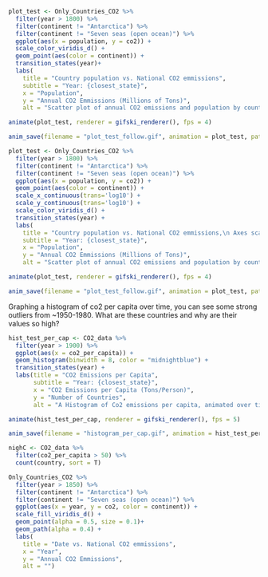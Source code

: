 ```r
plot_test <- Only_Countries_CO2 %>%   
  filter(year > 1800) %>% 
  filter(continent != "Antarctica") %>% 
  filter(continent != "Seven seas (open ocean)") %>% 
  ggplot(aes(x = population, y = co2)) + 
  scale_color_viridis_d() +
  geom_point(aes(color = continent)) + 
  transition_states(year)+
  labs(
    title = "Country population vs. National CO2 emmissions",
    subtitle = "Year: {closest_state}",
    x = "Population",
    y = "Annual CO2 Emmissions (Millions of Tons)",
    alt = "Scatter plot of annual CO2 emissions and population by country and continent over time, where the majority of countries remain clustered around the origin while only 3 countries run continue out from the cluster, 2 Asian countries stray along the population axis and a North american country strays along the emissions axis")
```
```r
animate(plot_test, renderer = gifski_renderer(), fps = 4)

anim_save(filename = "plot_test_follow.gif", animation = plot_test, path = NULL)
```


```r
plot_test <- Only_Countries_CO2 %>%   
  filter(year > 1800) %>% 
  filter(continent != "Antarctica") %>% 
  filter(continent != "Seven seas (open ocean)") %>% 
  ggplot(aes(x = population, y = co2)) + 
  geom_point(aes(color = continent)) + 
  scale_x_continuous(trans='log10') +
  scale_y_continuous(trans='log10') +
  scale_color_viridis_d() +
  transition_states(year) +
  labs(
    title = "Country population vs. National CO2 emmissions,\n Axes scaled logarithmically",
    subtitle = "Year: {closest_state}",
    x = "Population",
    y = "Annual CO2 Emmissions (Millions of Tons)",
    alt = "Scatter plot of annual CO2 emissions and population by country and continent over time, where the points cluster to form a clear positive correlation. Imagining the graph to be divided by a y= x line from (0,0), African countries tend to fall on the population side of the cluster, with Europe and North American countries tending to fall on the Emmissions side of the cluster. The rest are generally spread throughout")
```
```r
animate(plot_test, renderer = gifski_renderer(), fps = 4)

anim_save(filename = "plot_test_follow.gif", animation = plot_test, path = NULL)
```

Graphing a histogram of co2 per capita over time, you can see some strong outliers from ~1950-1980. What are these countries and why are their values so high?

```r
hist_test_per_cap <- CO2_data %>%   
  filter(year > 1900) %>% 
  ggplot(aes(x = co2_per_capita)) + 
  geom_histogram(binwidth = 8, color = "midnightblue") +
  transition_states(year) +
  labs(title = "CO2 Emissions per Capita",
       subtitle = "Year: {closest_state}",
       x = "CO2 Emissions per Capita (Tons/Person)",
       y = "Number of Countries",
       alt = "A Histogram of Co2 emissions per capita, animated over time where the vast majority of countries fall within the first or second bin, with several substantial outliers appearing in the frames from 1950 - 1980")
```
```r
animate(hist_test_per_cap, renderer = gifski_renderer(), fps = 5)

anim_save(filename = "histogram_per_cap.gif", animation = hist_test_per_cap, path = NULL)
```

```r
nighC <- CO2_data %>% 
  filter(co2_per_capita > 50) %>% 
  count(country, sort = T)
```

```r
Only_Countries_CO2 %>% 
  filter(year > 1850) %>% 
  filter(continent != "Antarctica") %>% 
  filter(continent != "Seven seas (open ocean)") %>% 
  ggplot(aes(x = year, y = co2, color = continent)) +
  scale_fill_viridis_d() +
  geom_point(alpha = 0.5, size = 0.1)+
  geom_path(alpha = 0.4) +
  labs(
    title = "Date vs. National CO2 emmissions",
    x = "Year",
    y = "Annual CO2 Emmissions",
    alt = "")
```